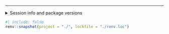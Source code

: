 <hr>
<details>
<summary>Session info and package versions</summary>
```r
#| echo: false
cat("─ Session info ───────────────────────────────────────────────────────────────")
sessioninfo::platform_info()
cat("─ Packages ───────────────────────────────────────────────────────────────────")
sessioninfo::package_info() |> dplyr::select(package, loadedversion, date, source) |> print.data.frame(row.names = FALSE)
```
</details>



```r
#| include: false
renv::snapshot(project = "./", lockfile = "./renv.loc")
```

